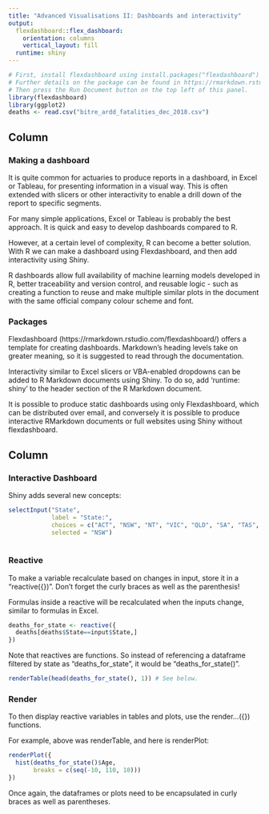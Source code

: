 ```yaml
---
title: "Advanced Visualisations II: Dashboards and interactivity"
output: 
  flexdashboard::flex_dashboard:
    orientation: columns
    vertical_layout: fill
  runtime: shiny
---
```


```r
# First, install flexdashboard using install.packages("flexdashboard")
# Further details on the package can be found in https://rmarkdown.rstudio.com/flexdashboard/
# Then press the Run Document button on the top left of this panel.
library(flexdashboard)
library(ggplot2)
deaths <- read.csv("bitre_ardd_fatalities_dec_2018.csv")
```

Column {data-width=350}
-----------------------------------------------------------------------

### Making a dashboard

It is quite common for actuaries to produce reports in a dashboard, in Excel or Tableau, for presenting information in a visual way. This is often extended with slicers or other interactivity to enable a drill down of the report to specific segments. 

For many simple applications, Excel or Tableau is probably the best approach. It is quick and easy to develop dashboards compared to R.

However, at a certain level of complexity, R can become a better solution. With R we can make a dashboard using Flexdashboard, and then add interactivity using Shiny.

R dashboards allow full availability of machine learning models developed in R, better traceability and version control, and reusable logic - such as creating a function to reuse and make multiple similar plots in the document with the same official company colour scheme and font. 

### Packages

Flexdashboard (https://rmarkdown.rstudio.com/flexdashboard/) offers a template for creating dashboards. Markdown's heading levels take on greater meaning, so it is suggested to read through the documentation.

Interactivity similar to Excel slicers or VBA-enabled dropdowns can be added to R Markdown documents using Shiny. To do so, add ‘runtime: shiny’ to the header section of the R Markdown document. 

It is possible to produce static dashboards using only Flexdashboard, which can be distributed over email, and conversely it is possible to produce interactive RMarkdown documents or full websites using Shiny without flexdashboard.


Column {data-width=650}
-----------------------------------------------------------------------

### Interactive Dashboard {data-height=200}

Shiny adds several new concepts:

```r
selectInput("State", 
            label = "State:",
            choices = c("ACT", "NSW", "NT", "VIC", "QLD", "SA", "TAS", "WA"), 
            selected = "NSW")
  
```

### Reactive {data-height=400}
To make a variable recalculate based on changes in input, store it in a “reactive({})”. Don't forget the curly braces as well as the parenthesis!

Formulas inside a reactive will be recalculated when the inputs change, similar to formulas in Excel.

```r
deaths_for_state <- reactive({
  deaths[deaths$State==input$State,]
})
```

Note that reactives are functions. So instead of referencing a dataframe filtered by state as "deaths_for_state", it would be "deaths_for_state()".

```r
renderTable(head(deaths_for_state(), 1)) # See below.
```

### Render {data-height=600}
To then display reactive variables in tables and plots, use the render...({}) functions.

For example, above was renderTable, and here is renderPlot:

```r
renderPlot({
  hist(deaths_for_state()$Age, 
       breaks = c(seq(-10, 110, 10)))
})
```

Once again, the dataframes or plots need to be encapsulated in curly braces as well as parentheses.